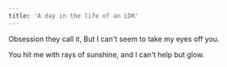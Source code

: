 ```yaml
---
title: 'A day in the life of an LDR'
---
```


Obsession they call it, But I can't seem to take my eyes off you.

You hit me with rays of sunshine, and I can't help but glow.